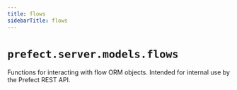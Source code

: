 ```yaml
---
title: flows
sidebarTitle: flows
---
```


# `prefect.server.models.flows`



Functions for interacting with flow ORM objects.
Intended for internal use by the Prefect REST API.

